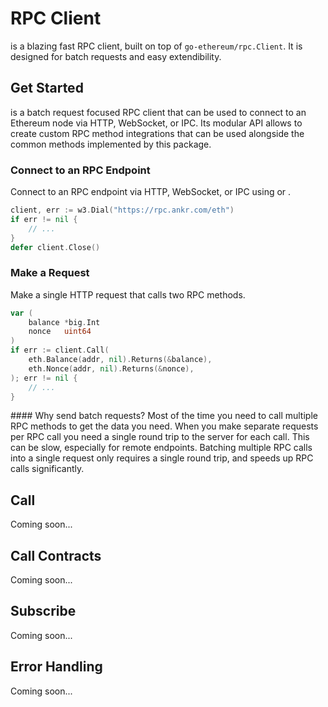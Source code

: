 # RPC Client

<DocLink title="w3.Client" /> is a blazing fast RPC client, built on top of `go-ethereum/rpc.Client`. It is designed for batch requests and easy extendibility.

## Get Started

<DocLink title="w3.Client" /> is a batch request focused RPC client that can be used to connect to an Ethereum node via HTTP, WebSocket, or IPC. Its modular API allows to create custom RPC method integrations that can be used alongside the common methods implemented by this package.

<Steps>

### Connect to an RPC Endpoint

Connect to an RPC endpoint via HTTP, WebSocket, or IPC using <DocLink title="w3.Dial" /> or <DocLink title="w3.MustDial" />.

```go
client, err := w3.Dial("https://rpc.ankr.com/eth")
if err != nil {
    // ...
}
defer client.Close()
```

### Make a Request

Make a single HTTP request that calls two RPC methods.

```go
var (
    balance *big.Int
    nonce   uint64
)
if err := client.Call(
    eth.Balance(addr, nil).Returns(&balance),
    eth.Nonce(addr, nil).Returns(&nonce),
); err != nil {
    // ...
}
```

</Steps>

<Callout type="info">
	#### Why send batch requests?
	Most of the time you need to call multiple RPC methods to get the data you need. When you make separate requests per RPC call you need a single round trip to the server for each call. This can be slow, especially for remote endpoints. Batching multiple RPC calls into a single request only requires a single round trip, and speeds up RPC calls significantly.
</Callout>

## Call

<Callout type="info">Coming soon...</Callout>

## Call Contracts

<Callout type="info">Coming soon...</Callout>

## Subscribe

<Callout type="info">Coming soon...</Callout>

## Error Handling

<Callout type="info">Coming soon...</Callout>
